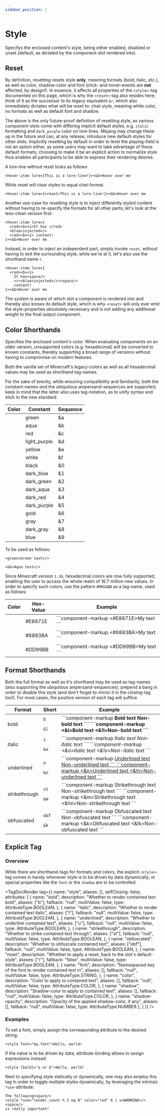 ```yaml
---
sidebar_position: 2
---
```



# Style

Specifys the enclosed content's style, being either enabled, disabled or unset (default, as dictated by
the component-slot rendered into).

## Reset

By definition, resetting resets style **only**, meaning formats (bold, italic, etc.), as well as color,
shadow-color and font (click- and hover-events are **not** affected, by design!). In
essence, it affects all properties of the `<style>`-tag documented on this page, which is why the
`<reset>`-tag also resides here; think of it as the successor to its legacy equivalent `&r`, which also
immediately dictates what will be reset to: chat-style, meaning white color, no formats as well
as default font and shadow.

The above is the only future-proof definition of resetting style, as various component-slots come with
differing implicit default styles, e.g. `italic` formatting and `dark_purple` color on lore-lines. Mojang
may change these up in the future and can, at any release, introduce new default-styles for other slots.
Implicitly resetting by default in order to level the playing-field is not an option either, as
some users may want to take advantage of these default formats; choosing to make it be an explicit action
to normalize style thus enables all participants to be able to express their rendering desires.

A lore-line without reset looks as follows

```!component-markup
<hover-item lore={This is a lore-line!}><&b>Hover over me
```

While reset will clear styles to equal chat-format.

```!component-markup
<hover-item lore={<reset>This is a lore-line!}><&b>Hover over me
```

Another use-case for resetting style is to inject differently styled content without having to re-specify
the formats for all other parts; let's look at the less-clean version first.

```!component-markup
<hover-item lore={
  <red><b><i>It has </red>
  <blue>injected</>
  <red><b><i> content!
}><&b>Hover over me
```

Instead, in order to inject an independent part, simply invoke `reset`, without having to exit
the surrounding style; while we're at it, let's also use the shorthand name `r`.

```!component-markup
<hover-item lore={
  <red><b><i>
    It has<space/>
    <r><blue>injected</r><space/>
    content!
}><&b>Hover over me
```

The system is aware of which slot a component is rendered into and thereby also knows its default style, which
is why `<reset>` will only ever emit the style-properties absolutely necessary and is not adding any additional
weight to the final output component.

## Color Shorthands

Specifies the enclosed content's color. When evaluating components on an older version,
unsupported colors (e.g. hexadecimal) will be converted to known constants, thereby
supporting a broad range of versions without having to compromise on modern features.

Both the vanilla set of Minecraft's legacy-colors as well as all hexadecimal values may
be used as shorthand tag-names.

For the sake of brevity, while ensuring compatibility and familiarity, both the constant-names
*and* the ubiquitous ampersand-sequences are supported; keep in mind that the latter also uses
tag-notation, as to unify syntax and stick to the new standard.

| Color                           | Constant              | Sequence           |
|:-------------------------------:|-----------------------|--------------------|
| <ColorSquare color="#55FF55" /> | green                 | &a                 |
| <ColorSquare color="#55FFFF" /> | aqua                  | &b                 |
| <ColorSquare color="#FF5555" /> | red                   | &c                 |
| <ColorSquare color="#FF55FF" /> | light_purple          | &d                 |
| <ColorSquare color="#FFFF55" /> | yellow                | &e                 |
| <ColorSquare color="#FFFFFF" /> | white                 | &f                 |
| <ColorSquare color="#000000" /> | black                 | &0                 |
| <ColorSquare color="#0000AA" /> | dark_blue             | &1                 |
| <ColorSquare color="#00AA00" /> | dark_green            | &2                 |
| <ColorSquare color="#00AAAA" /> | dark_aqua             | &3                 |
| <ColorSquare color="#AA0000" /> | dark_red              | &4                 |
| <ColorSquare color="#AA00AA" /> | dark_purple           | &5                 |
| <ColorSquare color="#FFAA00" /> | gold                  | &6                 |
| <ColorSquare color="#AAAAAA" /> | gray                  | &7                 |
| <ColorSquare color="#555555" /> | dark_gray             | &8                 |
| <ColorSquare color="#5555FF" /> | blue                  | &9                 |

To be used as follows:

```component-markup
<green>Green text</>
```

```component-markup
<&b>Aqua text</>
```

Since Minecraft version `1.16`, hexadecimal colors are now fully supported, enabling the user
to access the whole realm of 16.7 million new values. In order to specify such colors, use the pattern `#RRGGBB` as a tag-name, used as follows:

<table>
  <thead>
    <tr>
      <th>Color</th>
      <th>Hex-Value</th>
      <th>Example</th>
    </tr>
  </thead>
  <tbody>
    <tr>
      <td style={{textAlign: 'center'}}><ColorSquare color="#E8871E" /></td>
      <td>#E8871E</td>
      <td>
        ```component-markup
        <#E8871E>My text</>
        ```
      </td>
    </tr>
    <tr>
      <td style={{textAlign: 'center'}}><ColorSquare color="#6883BA" /></td>
      <td>#6883BA</td>
      <td>
        ```component-markup
        <#6883BA>My text</>
        ```
      </td>
    </tr>
    <tr>
      <td style={{textAlign: 'center'}}><ColorSquare color="#DD99BB" /></td>
      <td>#DD99BB</td>
      <td>
        ```component-markup
        <#DD99BB>My text</>
        ```
      </td>
    </tr>
  </tbody>
</table>

## Format Shorthands

Both the full format as well as it's shorthand may be used as tag-names (also supporting the
ubiquitous ampersand-sequences); prepend a bang in order to disable this style (and don't
forget to mirror it in the closing-tag too!). For most cases, the positive version of each
tag will suffice.

<table>
  <thead>
    <tr>
      <th>Format</th>
      <th>Short</th>
      <th>Example</th>
    </tr>
  </thead>
  <tbody>
    <tr>
      <td>bold</td>
      <td>
        <code>b</code>
        <p style={{height: '4rem'}}></p>
        <code>&l</code>
      </td>
      <td>
        ```component-markup
        <b>Bold text</>
        <!b>Non-bold text</>
        ```
        ```component-markup
        <&l>Bold text</>
        <&!l>Non-bold text</>
        ```
      </td>
    </tr>
    <tr>
      <td>italic</td>
      <td>
        <code>i</code>
        <p style={{height: '4rem'}}></p>
        <code>&o</code>
      </td>
      <td>
        ```component-markup
        <i>Italic text</>
        <!i>Non-italic text</>
        ```
        ```component-markup
        <&o>Italic text</>
        <&!o>Non-italic text</>
        ```
      </td>
    </tr>
    <tr>
      <td>underlined</td>
      <td>
        <code>u</code>
        <p style={{height: '4rem'}}></p>
        <code>&n</code>
      </td>
      <td>
        ```component-markup
        <u>Underlined text</>
        <!u>Non-underlined text</>
        ```
        ```component-markup
        <&n>Underlined text</>
        <&!n>Non-underlined text</>
        ```
      </td>
    </tr>
    <tr>
      <td>strikethrough</td>
      <td>
        <code>st</code>
        <p style={{height: '4rem'}}></p>
        <code>&m</code>
      </td>
      <td>
        ```component-markup
        <st>Strikethrough text</>
        <!st>Non-strikethrough text</>
        ```
        ```component-markup
        <&m>Strikethrough text</>
        <&!m>Non-strikethrough text</>
        ```
      </td>
    </tr>
    <tr>
      <td>obfuscated</td>
      <td>
        <code>obf</code>
        <p style={{height: '4rem'}}></p>
        <code>&k</code>
      </td>
      <td>
        ```component-markup
        <obf>Obfuscated text</>
        <!obf>Non-obfuscated text</>
        ```
        ```component-markup
        <&k>Obfuscated text</>
        <&!k>Non-obfuscated text</>
        ```
      </td>
    </tr>
  </tbody>
</table>

## Explicit Tag

### Overview

While there are shorthand-tags for formats and colors, the explicit `<style>`-tag comes in handy whenever
style is to be driven by data dynamically, or special properties like the `font` or the `shadow` are to be
controlled.

<TagDocRender tag={{
  name: "style",
  aliases: [],
  selfClosing: false,
  attributes: [
    {
      name: "bold",
      description: "Whether to render contained text bold",
      aliases: ["b"],
      fallback: "null",
      multiValue: false,
      type: AttributeType.BOOLEAN,
    },
    {
      name: "italic",
      description: "Whether to render contained text italic",
      aliases: ["i"],
      fallback: "null",
      multiValue: false,
      type: AttributeType.BOOLEAN,
    },
    {
      name: "underlined",
      description: "Whether to underline contained text",
      aliases: ["u"],
      fallback: "null",
      multiValue: false,
      type: AttributeType.BOOLEAN,
    },
    {
      name: "strikethrough",
      description: "Whether to strike contained text through",
      aliases: ["st"],
      fallback: "null",
      multiValue: false,
      type: AttributeType.BOOLEAN,
    },
    {
      name: "obfuscated",
      description: "Whether to obfuscate contained text",
      aliases: ["obf"],
      fallback: "null",
      multiValue: false,
      type: AttributeType.BOOLEAN,
    },
    {
      name: "reset",
      description: "Whether to apply a reset, back to the slot's default-style",
      aliases: ["r"],
      fallback: "false",
      multiValue: false,
      type: AttributeType.BOOLEAN,
    },
    {
      name: "font",
      description: "Namespaced-key of the font to render contained text in",
      aliases: [],
      fallback: "null",
      multiValue: false,
      type: AttributeType.STRING,
    },
    {
      name: "color",
      description: "Color to apply to contained text",
      aliases: [],
      fallback: "null",
      multiValue: false,
      type: AttributeType.COLOR,
    },
    {
      name: "shadow",
      description: "Shadow-color to apply to contained text",
      aliases: [],
      fallback: "null",
      multiValue: false,
      type: AttributeType.COLOR,
    },
    {
      name: "shadow-opacity",
      description: "Opacity of the applied shadow-color, if any",
      aliases: [],
      fallback: "null",
      multiValue: false,
      type: AttributeType.NUMBER
    },
  ]
}} />

### Examples

To set a font, simply assign the corresponding attribute to the desired string:

```component-markup
<style font="my.font">Hello, world!
```

If the value is to be driven by data, attribute-binding allows to assign expressions instead:

```component-markup
<style [bold]="a or b">Hello, world!
```

Next to specifying style statically or dynamically, one may also employ this tag in order to toggle
multiple styles dynamically, by leveraging the intrinsic `*use`-attribute:

```!!component-markup
The following<space/>
<style *use="render_count % 2 eq 0" color="red" b i u>WARNING</><space/>
is really important!
```